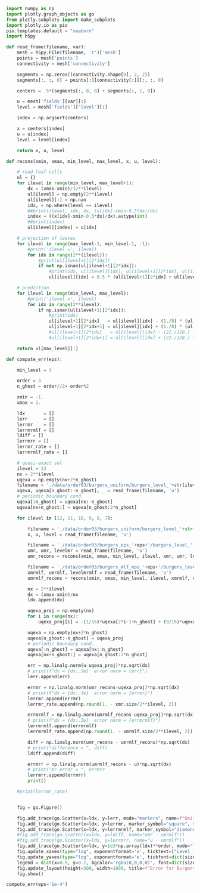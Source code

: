 ```python
import numpy as np
import plotly.graph_objects as go
from plotly.subplots import make_subplots
import plotly.io as pio
pio.templates.default = "seaborn"
import h5py

def read_frame(filename, var):
    mesh = h5py.File(filename, 'r')['mesh']
    points = mesh['points']
    connectivity = mesh['connectivity']

    segments = np.zeros((connectivity.shape[0], 2, 2))
    segments[:, :, 0] = points[:][connectivity[:]][:, :, 0]

    centers = .5*(segments[:, 0, 0] + segments[:, 1, 0])

    u = mesh['fields'][var][:]
    level = mesh['fields']['level'][:]

    index = np.argsort(centers)

    x = centers[index]
    u = u[index]
    level = level[index]

    return x, u, level

def recons(xmin, xmax, min_level, max_level, x, u, level):

    # read leaf cells
    ul = {}
    for ilevel in range(min_level, max_level+1):
        dx = (xmax-xmin)/(2**ilevel)
        ul[ilevel] = np.empty(2**ilevel)
        ul[ilevel][:] = np.nan
        idx, = np.where(level == ilevel)
        ##print(ilevel, idx, dx, (x[idx]-xmin-0.5*dx)/dx)
        index = ((x[idx]-xmin-0.5*dx)/dx).astype(int)
        ##print(index)
        ul[ilevel][index] = u[idx]

    # projection of leaves
    for ilevel in range(max_level-1, min_level-1, -1):
        #print('ilevel =', ilevel)
        for idx in range(2**(ilevel)):
            #print(ul[ilevel+1][2*idx])
            if not np.isnan(ul[ilevel+1][2*idx]):
                #print(idx, ul[ilevel][idx], ul[ilevel+1][2*idx], ul[ilevel+1][2*idx+1])
                ul[ilevel][idx] = 0.5 * (ul[ilevel+1][2*idx] + ul[ilevel+1][2*idx+1])

    # prediction
    for ilevel in range(min_level, max_level):
        #print('ilevel =', ilevel)
        for idx in range(2**ilevel):
            if np.isnan(ul[ilevel+1][2*idx]):
                #print(idx)
                ul[ilevel+1][2*idx]   = ul[ilevel][idx] - (1./8) * (ul[ilevel][(idx+1)%(2**ilevel)] - ul[ilevel][idx-1])
                ul[ilevel+1][2*idx+1] = ul[ilevel][idx] + (1./8) * (ul[ilevel][(idx+1)%(2**ilevel)] - ul[ilevel][idx-1])
                #ul[ilevel+1][2*idx]   = ul[ilevel][idx] - (22./128.) * (ul[ilevel][(idx+1)%(2**ilevel)] - ul[ilevel][idx-1]) + (3./128.) * (ul[ilevel][(idx+2)%(2**ilevel)] - ul[ilevel][idx-2])
                #ul[ilevel+1][2*idx+1] = ul[ilevel][idx] + (22./128.) * (ul[ilevel][(idx+1)%(2**ilevel)] - ul[ilevel][idx-1]) - (3./128.) * (ul[ilevel][(idx+2)%(2**ilevel)] - ul[ilevel][idx-2])

    return ul[max_level][:]

def compute_err(eps):

    min_level = 3

    order = 3
    n_ghost = order//2+ order%2

    xmin = -1.
    xmax = 1.

    ldx       = []
    lerr      = []
    lerrmr    = []
    lerrmrmlf = []
    ldiff = []
    lerrmrr = []
    lerrmr_rate = []
    lerrmrmlf_rate = []

    # quasi-exact sol
    ilevel = 13
    nx = 2**ilevel
    uqexa = np.empty(nx+2*n_ghost)
    filename = './data/order03/burgers_uniform/burgers_level_'+str(ilevel)+'_'+str(ilevel)+'.h5'
    xqexa, uqexa[n_ghost:-n_ghost], _ = read_frame(filename, 'u')
    # periodic boundary cond.
    uqexa[:n_ghost] = uqexa[nx:-n_ghost]
    uqexa[nx+n_ghost:] = uqexa[n_ghost:2*n_ghost]

    for ilevel in [12, 11, 10, 9, 8, 7]:

        filename = './data/order03/burgers_uniform/burgers_level_'+str(ilevel)+'_'+str(ilevel)+'.h5'
        x, u, level = read_frame(filename, 'u')

        filename = './data/order03/burgers_eps_'+eps+'/burgers_level_'+str(min_level)+'_'+str(ilevel)+'.h5'
        xmr, umr, levelmr = read_frame(filename, 'u')
        umr_recons = recons(xmin, xmax, min_level, ilevel, xmr, umr, levelmr)

        filename = './data/order03/burgers_mlf_eps_'+eps+'/burgers_level_'+str(min_level)+'_'+str(ilevel)+'.h5'
        xmrmlf, umrmlf, levelmrmlf = read_frame(filename, 'u')
        umrmlf_recons = recons(xmin, xmax, min_level, ilevel, xmrmlf, umrmlf, levelmrmlf)

        nx = 2**ilevel
        dx = (xmax-xmin)/nx
        ldx.append(dx)

        uqexa_proj = np.empty(nx)
        for i in range(nx):
            uqexa_proj[i] = -(1/16)*uqexa[2*i-1+n_ghost] + (9/16)*uqexa[2*i+n_ghost] + (9/16)*uqexa[2*i+1+n_ghost] - (1/16)*uqexa[2*i+2+n_ghost]

        uqexa = np.empty(nx+2*n_ghost)
        uqexa[n_ghost:-n_ghost] = uqexa_proj
        # periodic boundary cond.
        uqexa[:n_ghost] = uqexa[nx:-n_ghost]
        uqexa[nx+n_ghost:] = uqexa[n_ghost:2*n_ghost]

        err = np.linalg.norm(u-uqexa_proj)*np.sqrt(dx)
        # print(f"dx = {dx:.3e}  error norm = {err}")
        lerr.append(err)

        errmr = np.linalg.norm(umr_recons-uqexa_proj)*np.sqrt(dx)
        # print(f"dx = {dx:.3e}  error norm = {errmr}")
        lerrmr.append(errmr)
        lerrmr_rate.append(np.round(1. - xmr.size/2**ilevel, 2))

        errmrmlf = np.linalg.norm(umrmlf_recons-uqexa_proj)*np.sqrt(dx)
        # print(f"dx = {dx:.3e}  error norm = {errmrmlf}")
        lerrmrmlf.append(errmrmlf)
        lerrmrmlf_rate.append(np.round(1. - xmrmlf.size/2**ilevel, 2))

        diff = np.linalg.norm(umr_recons - umrmlf_recons)*np.sqrt(dx)
        # print("difference = ", diff)
        ldiff.append(diff)

        errmrr = np.linalg.norm(umrmlf_recons - u)*np.sqrt(dx)
        # print("mr error = ", errmrr
        lerrmrr.append(errmrr)
        print()

    #print(lerrmr_rate)


    fig = go.Figure()

    fig.add_trace(go.Scatter(x=ldx, y=lerr, mode="markers", name=f"Uniform mesh"))
    fig.add_trace(go.Scatter(x=ldx, y=lerrmr, marker_symbol="square", text=lerrmr_rate, mode="markers+text",  textposition="top left", textfont=dict(color='rgb(221,132,82)', size=16), name=f"MRA"))
    fig.add_trace(go.Scatter(x=ldx, y=lerrmrmlf, marker_symbol="diamond", text=lerrmrmlf_rate, mode="markers+text",  textposition="bottom right", textfont=dict(color='rgb(85,168,104)', size=16),name="MRA+MLF"))
    #fig.add_trace(go.Scatter(x=ldx, y=ldiff, name="umr - umrmlf"))
    #fig.add_trace(go.Scatter(x=ldx, y=lerrmrr, name="u - umrmlf"))
    fig.add_trace(go.Scatter(x=ldx, y=1e3*np.array(ldx)**order, mode="lines", line_color='black', name=f"slope {order}"))
    fig.update_xaxes(type="log", exponentformat='e', ticktext=["Level 12", "Level 11", "Level 10", "Level 9", "Level 8", "Level 7"], tickvals=[2./2**12, 2./2**11, 2./2**10, 2./2**9, 2./2**8, 2./2**7], tickfont=dict(size=14))
    fig.update_yaxes(type="log", exponentformat='e', tickfont=dict(size=14))
    legend = dict(x=0.8, y=0.1, bgcolor='rgba(0,0,0,0)', font=dict(size=16))
    fig.update_layout(height=500, width=1000, title=f"Error for Burgers case, scheme order={order}, eps={eps}", legend=legend)
    fig.show()

compute_err(eps='1e-4')
```